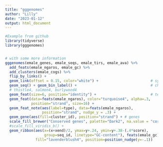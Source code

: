 ---
title: "gggenomes"
author: "Lilly"
date: "2023-01-12"
output: html_document
---
```{r}
#Example from github 
library(tidyverse)
library(gggenomes)


# with some more information
gggenomes(emale_genes, emale_seqs, emale_tirs, emale_ava) %>%
  add_feats(emale_ngaros, emale_gc) %>%
  add_clusters(emale_cogs) %>%
  flip_by_links() +
  geom_link(offset = 0.15, color="white") +                        # synteny-blocks
  geom_seq() + geom_bin_label() +                                  # chromosomes and labels
  # thistle4, salmon4, burlywood4
  geom_feat(size=6, position="identity") +                         # terminal inverted repeats
  geom_feat(data=feats(emale_ngaros), color="turquoise4", alpha=.3,
            position="strand", size=16) +
  geom_feat_note(aes(label=type), data=feats(emale_ngaros),
                 position="strand", nudge_y = .3) +
  geom_gene(aes(fill=cluster_id), position="strand") + # genes
  scale_fill_brewer("Conserved genes", palette="Dark2", na.value = "cornsilk3") +
  #scale_fill_viridis_b() +
  geom_ribbon(aes(x=(x+xend)/2, ymax=y+.24, ymin=y+.38-(.4*score),
                  group=seq_id, linetype="GC-content"), feats(emale_gc),
              fill="lavenderblush4", position=position_nudge(y=-.1))


```


